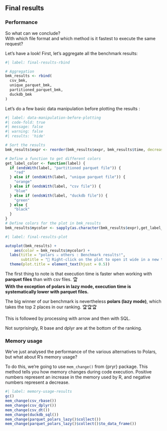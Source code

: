 ## Final results

### Performance

So what can we conclude?  
With which file format and which method is it fastest to execute the same request?  

Let's have a look! First, let's aggregate all the benchmark results:

```r
#| label: final-results-rbind

# Aggregation
bmk_results <- rbind(
  csv_bmk,
  unique_parquet_bmk,
  partitioned_parquet_bmk,
  duckdb_bmk
)
```

Let's do a few basic data manipulation before plotting the results :

```r
#| label: data-manipulation-before-plotting
#| code-fold: true
#| message: false
#| warning: false
#| results: 'hide'

# Sort the results
bmk_results$expr <- reorder(bmk_results$expr, bmk_results$time, decreasing = TRUE)

# Define a function to get different colors
get_label_color <- function(label) {
  if (endsWith(label, "partitioned parquet file")) {
    "red"
  } else if (endsWith(label, "unique parquet file")) {
    "orange"
  } else if (endsWith(label, "csv file")) {
    "blue"
  } else if (endsWith(label, "duckdb file")) {
    "green"
  } else {
    "black" 
  }
}
# Define colors for the plot in bmk_results
bmk_results$mycolor <- sapply(as.character(bmk_results$expr),get_label_color)
```


```r
#| label: final-results-plot

autoplot(bmk_results) +
    aes(color = bmk_results$mycolor) +
  labs(title = "polars ⚔️ others : Benchmark results!",
       subtitle = "🔎 Right-click on the plot to open it wide in a new tab") +
  theme(plot.title = element_text(hjust = 0.5))
```

::: {.callout-important title="Final conclusion"}

The first thing to note is that execution time is faster when working with **parquet files** than with csv files. 🏆  
**With the exception of polars in lazy mode, execution time is systematically lower with parquet files.**

The big winner of our benchmark is nevertheless **polars (lazy mode)**, which takes the top 2 places in our ranking. 🏆🏆🏆  
 
This is followed by processing with arrow and then with SQL.   
 
Not surprisingly, R base and dplyr are at the bottom of the ranking.
:::

### Memory usage

We've just analysed the performance of the various alternatives to Polars, but what about R's memory usage?  

To do this, we're going to use `mem_change()` from {pryr} package. This method tells you how memory changes during code execution. Positive numbers represent an increase in the memory used by R, and negative numbers represent a decrease. 


```r
#| label: memory-usage-results
gc()
mem_change(csv_rbase())
mem_change(csv_dplyr())
mem_change(csv_dt())
mem_change(duckdb_sql())
mem_change(parquet_polars_lazy()$collect())
mem_change(parquet_polars_lazy()$collect()$to_data_frame())
```
